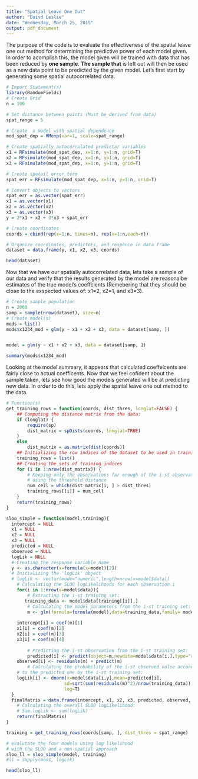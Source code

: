 ```yaml
---
title: "Spatial Leave One Out"
author: "Daivd Leslie"
date: "Wednesday, March 25, 2015"
output: pdf_document
---
```


The purpose of the code is to evaluate the effectiveness of the spatial leave one out method for determining the predictive power of each model given. In order to acomplish this, the model given will be trained with data that has been reduced by **one sample**. **The sample that** is left out will then be used as a new data point to be predicted by the given model. Let's first start by generating some spatial autocorrelated data.

```r
# Import Statement(s)
library(RandomFields)
# Create Grid
n = 100

# Set distance between points (Must be derived from data)
spat_range = 5

# Create  a model with spatial dependence
mod_spat_dep = RMexp(var=1, scale=spat_range)

# Create spatially autocorralated predictor variables
x1 = RFsimulate(mod_spat_dep, x=1:n, y=1:n, grid=T)
x2 = RFsimulate(mod_spat_dep, x=1:n, y=1:n, grid=T)
x3 = RFsimulate(mod_spat_dep, x=1:n, y=1:n, grid=T)

# Create spatail error term
spat_err = RFsimulate(mod_spat_dep, x=1:n, y=1:n, grid=T)

# Convert objects to vectors
spat_err = as.vector(spat_err)
x1 = as.vector(x1)
x2 = as.vector(x2)
x3 = as.vector(x3)
y = 2*x1 + x2 + 3*x3 + spat_err

# Create coordinates
coords = cbind(rep(x=1:n, times=n), rep(x=1:n,each=n))

# Organize coordinates, predictors, and responce in data frame
dataset = data.frame(y, x1, x2, x3, coords)

head(dataset)

```

Now that we have our spatially autocorrelated data, lets take a sample of our data and verify that the results generated by the model are reasonalbe estimates of the true model's coeffcients (Remebering that they should be close to the exspected values of: x1=2, x2=1, and x3=3). 

```r
# Create sample population
n = 2000
samp = sample(nrow(dataset), size=n)
# Create model(s)
mods = list()
mods$x1234_mod = glm(y ~ x1 + x2 + x3, data = dataset[samp, ])


model = glm(y ~ x1 + x2 + x3, data = dataset[samp, ])

summary(mods$x1234_mod)
```

Looking at the model summary, it appears that calculated coeffeicents are fairly close to actual coefficents. Now that we feel cofident about the sample taken, lets see how good the models generated will be at predicting new data. In order to do this, lets apply the spatial leave one out method to the data.

```r
# Function(s)
get_training_rows = function(coords, dist_thres, longlat=FALSE) {
    ## Computing the distance matrix from the data:
    if (longlat) {
        require(sp)
        dist_matrix = spDists(coords, longlat=TRUE)
    }
    else
        dist_matrix = as.matrix(dist(coords))
    ## Initializing the row indices of the dataset to be used in training
    training_rows = list()
    ## Creating the sets of training indices
    for (i in 1:nrow(dist_matrix)) {
        # Keeping only the observations far enough of the i-st observation by
        # using the threshold distance
        num_cell = which(dist_matrix[i, ] > dist_thres)
        training_rows[[i]] = num_cell
    }
    return(training_rows)
}

sloo_simple = function(model,training){
  intercept = NULL
  x1 = NULL
  x2 = NULL
  x3 = NULL
  predicted = NULL
  observed = NULL
  logLik = NULL
  # Creating the response variable name
  y <- as.character(x=formula(x=model)[2])
  # Initializing the 'logLik' object
  # logLik <- vector(mode="numeric",length=nrow(x=model$data))
	# Calculating the SLOO logLikelihoods for each observation i
	for(i in 1:nrow(x=model$data)){ 
		# Extracting the i-st training set:
	   training_data <- model$data[training[[i]],]
		# Calculating the model parameters from the i-st training set:
		m <- glm(formula=formula(model),data=training_data,family= model$family)
    
    intercept[i] = coef(m)[1]
    x1[i] = coef(m)[2]
    x2[i] = coef(m)[3]
    x3[i] = coef(m)[4]
    
		# Predicting the i-st observation from the i-st training set:
		predicted[i] <- predict(object=m,newdata=model$data[i,],type="response")
    observed[i] <- residuals(m) + predict(m)
		# Calculating the probability of the i-st observed value according
    # to the predicted one by the i-st training set:
    logLik[i] <- dnorm(x=model$data[i,y],mean=predicted[i],
                      sd=sqrt(sum(residuals(m)^2)/nrow(training_data)),
                      log=T)
  }
  finalMatrix = data.frame(intercept, x1, x2, x3, predicted, observed, logLik)
	# Calculating the overall SLOO logLikelihood:
	# Sum.logLik <- sum(logLik)
	return(finalMatrix)
}

training = get_training_rows(coords[samp, ], dist_thres = spat_range)

# evalutate the four models using log likelihood 
# with the SLOO and a non-spatial approach
sloo_ll = sloo_simple(model, training)
#ll = sapply(mods, logLik)

head(sloo_ll)


```